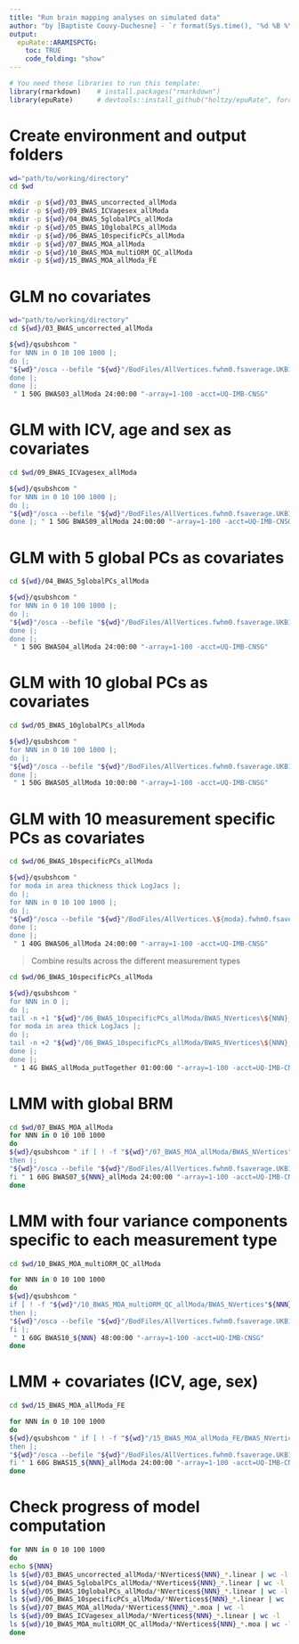 ```yaml
---
title: "Run brain mapping analyses on simulated data"
author: "by [Baptiste Couvy-Duchesne] - `r format(Sys.time(), '%d %B %Y')`"
output:
  epuRate::ARAMISPCTG:
    toc: TRUE
    code_folding: "show"
---
```


```r

# You need these libraries to run this template:
library(rmarkdown)    # install.packages("rmarkdown") 
library(epuRate)      # devtools::install_github("holtzy/epuRate", force=TRUE)

```

# Create environment and output folders

```bash

wd="path/to/working/directory"
cd $wd

mkdir -p ${wd}/03_BWAS_uncorrected_allModa
mkdir -p ${wd}/09_BWAS_ICVagesex_allModa
mkdir -p ${wd}/04_BWAS_5globalPCs_allModa
mkdir -p ${wd}/05_BWAS_10globalPCs_allModa
mkdir -p ${wd}/06_BWAS_10specificPCs_allModa
mkdir -p ${wd}/07_BWAS_MOA_allModa
mkdir -p ${wd}/10_BWAS_MOA_multiORM_QC_allModa
mkdir -p ${wd}/15_BWAS_MOA_allModa_FE


```


# GLM no covariates

```bash

wd="path/to/working/directory"
cd ${wd}/03_BWAS_uncorrected_allModa

${wd}/qsubshcom " 
for NNN in 0 10 100 1000 |;
do |;
"${wd}"/osca --befile "${wd}"/BodFiles/AllVertices.fwhm0.fsaverage.UKB15K --pheno "${wd}"/02_phenotypesSimul/NVertices\${NNN}_Niter\${TASK_ID}.phen --keep "${wd}"/BodFiles/BRM.fwhm0.fsaverage.QC.orm.id --remove "${wd}"/ID_UKB_replication.txt --linear --out "${wd}"/03_BWAS_uncorrected_allModa/BWAS_NVertices\${NNN}_Niter\${TASK_ID} |;
done |;
done |;
 " 1 50G BWAS03_allModa 24:00:00 "-array=1-100 -acct=UQ-IMB-CNSG" 

```

# GLM with ICV, age and sex as covariates 

```bash

cd $wd/09_BWAS_ICVagesex_allModa

${wd}/qsubshcom " 
for NNN in 0 10 100 1000 |;
do |;
"${wd}"/osca --befile "${wd}"/BodFiles/AllVertices.fwhm0.fsaverage.UKB15K --pheno "${wd}"/02_phenotypesSimul/NVertices\${NNN}_Niter\${TASK_ID}.phen --keep "${wd}"/BodFiles/BRM.fwhm0.fsaverage.QC.orm.id --remove "${wd}"/ID_UKB_replication.txt --linear --qcovar "${wd}"/ageSexIcv.txt --out "${wd}"/09_BWAS_ICVagesex_allModa/BWAS_NVertices\${NNN}_Niter\${TASK_ID} |;
done |; " 1 50G BWAS09_allModa 24:00:00 "-array=1-100 -acct=UQ-IMB-CNSG" 

```

# GLM with 5 global PCs as covariates

```bash

cd ${wd}/04_BWAS_5globalPCs_allModa

${wd}/qsubshcom " 
for NNN in 0 10 100 1000 |;
do |;
"${wd}"/osca --befile "${wd}"/BodFiles/AllVertices.fwhm0.fsaverage.UKB15K --pheno "${wd}"/02_phenotypesSimul/NVertices\${NNN}_Niter\${TASK_ID}.phen --keep "${wd}"/BodFiles/BRM.fwhm0.fsaverage.QC.orm.id --remove "${wd}"/ID_UKB_replication.txt --linear --qcovar "${wd}"/PC.5global.eigenvec --out "${wd}"/04_BWAS_5globalPCs_allModa/BWAS_NVertices\${NNN}_Niter\${TASK_ID} |;
done |;
done |;
 " 1 50G BWAS04_allModa 24:00:00 "-array=1-100 -acct=UQ-IMB-CNSG" 

```

# GLM with 10 global PCs as covariates

```bash

cd $wd/05_BWAS_10globalPCs_allModa

${wd}/qsubshcom " 
for NNN in 0 10 100 1000 |;
do |;
"${wd}"/osca --befile "${wd}"/BodFiles/AllVertices.fwhm0.fsaverage.UKB15K --pheno "${wd}"/02_phenotypesSimul/NVertices\${NNN}_Niter\${TASK_ID}.phen --keep "${wd}"/BodFiles/BRM.fwhm0.fsaverage.QC.orm.id --remove "${wd}"/ID_UKB_replication.txt --linear --qcovar "${wd}"/PC.10global.eigenvec --out "${wd}"/05_BWAS_10globalPCs_allModa/BWAS_NVertices\${NNN}_Niter\${TASK_ID} |;
done |;
 " 1 50G BWAS05_allModa 10:00:00 "-array=1-100 -acct=UQ-IMB-CNSG" 


```

# GLM with 10 measurement specific PCs as covariates

```bash

cd $wd/06_BWAS_10specificPCs_allModa

${wd}/qsubshcom " 
for moda in area thickness thick LogJacs |;
do |;
for NNN in 0 10 100 1000 |;
do |;
"${wd}"/osca --befile "${wd}"/BodFiles/AllVertices.\${moda}.fwhm0.fsaverage.UKB15K --pheno "${wd}"/02_phenotypesSimul/NVertices\${NNN}_Niter\${TASK_ID}.phen --keep "${wd}"/BodFiles/BRM.fwhm0.fsaverage.QC.orm.id --remove "${wd}"/ID_UKB_replication.txt --linear --qcovar "${wd}"/PC.10specific.\${moda}.eigenvec --out "${wd}"/06_BWAS_10specificPCs_allModa/BWAS_NVertices\${NNN}_\${moda}_Niter\${TASK_ID} |;
done |;
done |;
 " 1 40G BWAS06_allModa 24:00:00 "-array=1-100 -acct=UQ-IMB-CNSG" 

```

> Combine results across the different measurement types

```bash

cd $wd/06_BWAS_10specificPCs_allModa

${wd}/qsubshcom " 
for NNN in 0 |;
do |;
tail -n +1 "${wd}"/06_BWAS_10specificPCs_allModa/BWAS_NVertices\${NNN}_thickness_Niter\${TASK_ID}.linear > "${wd}"/06_BWAS_10specificPCs_allModa/BWAS_NVertices\${NNN}_Niter\${TASK_ID}.linear |;
for moda in area thick LogJacs |;
do |;
tail -n +2 "${wd}"/06_BWAS_10specificPCs_allModa/BWAS_NVertices\${NNN}_\${moda}_Niter\${TASK_ID}.linear >> "${wd}"/06_BWAS_10specificPCs_allModa/BWAS_NVertices\${NNN}_Niter\${TASK_ID}.linear |;
done |;
done |;
 " 1 4G BWAS_allModa_putTogether 01:00:00 "-array=1-100 -acct=UQ-IMB-CNSG" 

```

# LMM with global BRM

```bash

cd $wd/07_BWAS_MOA_allModa
for NNN in 0 10 100 1000
do 
${wd}/qsubshcom " if [ ! -f "${wd}"/07_BWAS_MOA_allModa/BWAS_NVertices"${NNN}"_Niter\${TASK_ID}.moa ] |;
then |;
"${wd}"/osca --befile "${wd}"/BodFiles/AllVertices.fwhm0.fsaverage.UKB15K --pheno "${wd}"/02_phenotypesSimul/NVertices"${NNN}"_Niter\${TASK_ID}.phen --orm "${wd}"/BodFiles/BRM.fwhm0.fsaverage.QC --remove "${wd}"/ID_UKB_replication.txt --moa --out "${wd}"/07_BWAS_MOA_allModa/BWAS_NVertices"${NNN}"_Niter\${TASK_ID} |;
fi " 1 60G BWAS07_${NNN}_allModa 24:00:00 "-array=1-100 -acct=UQ-IMB-CNSG" 
done 

```

# LMM with four variance components specific to each measurement type

```bash

cd $wd/10_BWAS_MOA_multiORM_QC_allModa

for NNN in 0 10 100 1000
do
${wd}/qsubshcom " 
if [ ! -f "${wd}"/10_BWAS_MOA_multiORM_QC_allModa/BWAS_NVertices"${NNN}"_Niter\${TASK_ID}.moa ] |;
then |;
"${wd}"/osca --befile "${wd}"/BodFiles/AllVertices.fwhm0.fsaverage.UKB15K --pheno "${wd}"/02_phenotypesSimul/NVertices"${NNN}"_Niter\${TASK_ID}.phen --keep "${wd}"/BodFiles/BRM.fwhm0.fsaverage.QC.orm.id --remove "${wd}"/ID_UKB_replication.txt --moa --multi-orm "${wd}"/fwhm0.fsaverage.QC.ormlist --out "${wd}"/10_BWAS_MOA_multiORM_QC_allModa/BWAS_NVertices"${NNN}"_Niter\${TASK_ID} --reml-maxit 1000 |;
fi |; 
 " 1 60G BWAS10_${NNN} 48:00:00 "-array=1-100 -acct=UQ-IMB-CNSG" 
done 


```

# LMM + covariates (ICV, age, sex)

```bash

cd $wd/15_BWAS_MOA_allModa_FE

for NNN in 0 10 100 1000
do 
${wd}/qsubshcom " if [ ! -f "${wd}"/15_BWAS_MOA_allModa_FE/BWAS_NVertices"${NNN}"_Niter\${TASK_ID}.moa ] |;
then |;
"${wd}"/osca --befile "${wd}"/BodFiles/AllVertices.fwhm0.fsaverage.UKB15K --pheno "${wd}"/02_phenotypesSimul/NVertices"${NNN}"_Niter\${TASK_ID}.phen --orm "${wd}"/BodFiles/BRM.fwhm0.fsaverage.QC --remove "${wd}"/ID_UKB_replication.txt --qcovar "${wd}"/ageSexIcv.txt --moa --out "${wd}"/15_BWAS_MOA_allModa_FE/BWAS_NVertices"${NNN}"_Niter\${TASK_ID} |;
fi " 1 60G BWAS15_${NNN}_allModa 24:00:00 "-array=1-100 -acct=UQ-IMB-CNSG" 
done 

```

# Check progress of model computation

```bash

for NNN in 0 10 100 1000
do 
echo ${NNN}
ls ${wd}/03_BWAS_uncorrected_allModa/*NVertices${NNN}_*.linear | wc -l
ls ${wd}/04_BWAS_5globalPCs_allModa/*NVertices${NNN}_*.linear | wc -l
ls ${wd}/05_BWAS_10globalPCs_allModa/*NVertices${NNN}_*.linear | wc -l
ls ${wd}/06_BWAS_10specificPCs_allModa/*NVertices${NNN}_*.linear | wc -l
ls ${wd}/07_BWAS_MOA_allModa/*NVertices${NNN}_*.moa | wc -l
ls ${wd}/09_BWAS_ICVagesex_allModa/*NVertices${NNN}_*.linear | wc -l
ls ${wd}/10_BWAS_MOA_multiORM_QC_allModa/*NVertices${NNN}_*.moa | wc -l
done

```



<br><br>
